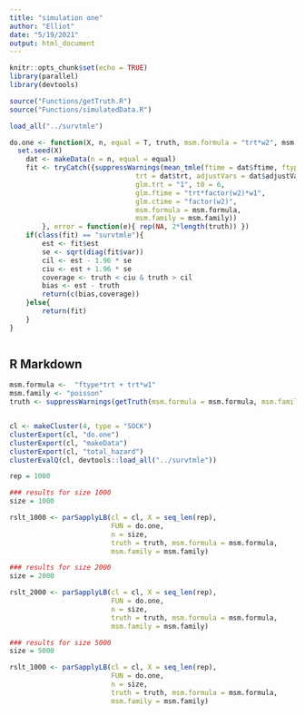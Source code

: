 ```yaml
---
title: "simulation one"
author: "Elliot"
date: "5/19/2021"
output: html_document
---
```


```r
knitr::opts_chunk$set(echo = TRUE)
library(parallel)
library(devtools)

source("Functions/getTruth.R")
source("Functions/simulatedData.R")

load_all("../survtmle")

do.one <- function(X, n, equal = T, truth, msm.formula = "trt*w2", msm.family){
  set.seed(X)
	dat <- makeData(n = n, equal = equal)
	fit <- tryCatch({suppressWarnings(mean_tmle(ftime = dat$ftime, ftype = dat$ftype,
	                           trt = dat$trt, adjustVars = dat$adjustVars,
	                           glm.trt = "1", t0 = 6,
	                           glm.ftime = "trt*factor(w2)*w1",
	                           glm.ctime = "factor(w2)",
	                           msm.formula = msm.formula,
	                           msm.family = msm.family))
		}, error = function(e){ rep(NA, 2*length(truth)) })
	if(class(fit) == "survtmle"){
		est <- fit$est
		se <- sqrt(diag(fit$var))
		cil <- est - 1.96 * se
		ciu <- est + 1.96 * se
		coverage <- truth < ciu & truth > cil
		bias <- est - truth
		return(c(bias,coverage))
	}else{
		return(fit)
	}
}



```

## R Markdown



```r

msm.formula <-  "ftype*trt + trt*w1"
msm.family <- "poisson"
truth <- suppressWarnings(getTruth(msm.formula = msm.formula, msm.family = poisson()))


cl <- makeCluster(4, type = "SOCK")
clusterExport(cl, "do.one")
clusterExport(cl, "makeData")
clusterExport(cl, "total_hazard")
clusterEvalQ(cl, devtools::load_all("../survtmle"))

rep = 1000

### results for size 1000
size = 1000

rslt_1000 <- parSapplyLB(cl = cl, X = seq_len(rep),
                         FUN = do.one,
                         n = size,
                         truth = truth, msm.formula = msm.formula,
                         msm.family = msm.family)

### results for size 2000
size = 2000

rslt_2000 <- parSapplyLB(cl = cl, X = seq_len(rep),
                         FUN = do.one,
                         n = size,
                         truth = truth, msm.formula = msm.formula,
                         msm.family = msm.family)

### results for size 5000
size = 5000

rslt_1000 <- parSapplyLB(cl = cl, X = seq_len(rep),
                         FUN = do.one,
                         n = size,
                         truth = truth, msm.formula = msm.formula,
                         msm.family = msm.family)

```


